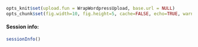 ```r
opts_knit$set(upload.fun = WrapWordpressUpload, base.url = NULL) 
opts_chunk$set(fig.width=10, fig.height=5, cache=FALSE, echo=TRUE, warning=FALSE, message=FALSE, error=FALSE)
````

#### Session info:
```r
sessionInfo()
```
